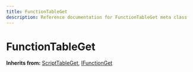 ```yaml
---
title: FunctionTableGet
description: Reference documentation for FunctionTableGet meta class
---
```



# FunctionTableGet

**Inherits from:** [ScriptTableGet](/classes/scripttableget), [IFunctionGet](/classes/ifunctionget)

<ClassDetails file="/db/classes/FunctionTableGet.35a2e1764adc.json" />

